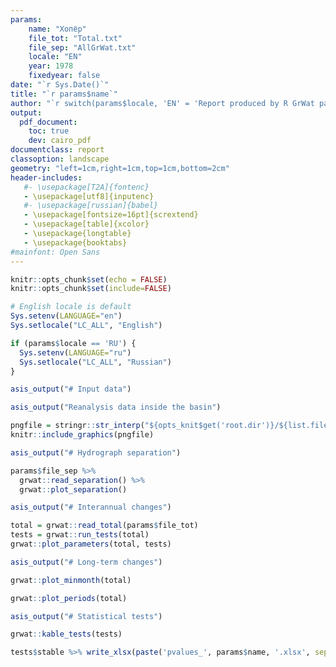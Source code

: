 ```yaml
---
params:
    name: "Хопёр"
    file_tot: "Total.txt"
    file_sep: "AllGrWat.txt"
    locale: "EN"
    year: 1978
    fixedyear: false
date: "`r Sys.Date()`"
title: "`r params$name`"
author: "`r switch(params$locale, 'EN' = 'Report produced by R GrWat package', 'RU' = 'Отчет подготовлен с помощью пакета R GrWat')`"
output: 
  pdf_document:
    toc: true
    dev: cairo_pdf
documentclass: report
classoption: landscape
geometry: "left=1cm,right=1cm,top=1cm,bottom=2cm"
header-includes:
   #- \usepackage[T2A]{fontenc}
   - \usepackage[utf8]{inputenc}
   #- \usepackage[russian]{babel}
   - \usepackage[fontsize=16pt]{scrextend}
   - \usepackage[table]{xcolor}
   - \usepackage{longtable}
   - \usepackage{booktabs}
#mainfont: Open Sans
---
```


<!-- Settings -->
```r
knitr::opts_chunk$set(echo = FALSE)
knitr::opts_chunk$set(include=FALSE)
```

<!-- Locale -->
```r
# English locale is default
Sys.setenv(LANGUAGE="en")
Sys.setlocale("LC_ALL", "English")

if (params$locale == 'RU') {
  Sys.setenv(LANGUAGE="ru")
  Sys.setlocale("LC_ALL", "Russian")
}
```

```r
asis_output("# Input data")
```
\pagebreak
```r
asis_output("Reanalysis data inside the basin")
```

```r
pngfile = stringr::str_interp("${opts_knit$get('root.dir')}/${list.files('.', '*.png')[1]}")
knitr::include_graphics(pngfile)
```

```r
asis_output("# Hydrograph separation")
```
\pagebreak

```r
params$file_sep %>% 
  grwat::read_separation() %>% 
  grwat::plot_separation()
```


<!-- Main plots -->
```r
asis_output("# Interannual changes")
```
\pagebreak

```r
total = grwat::read_total(params$file_tot)
tests = grwat::run_tests(total)
grwat::plot_parameters(total, tests)
```

```r
asis_output("# Long-term changes")
```
\pagebreak

```r
grwat::plot_minmonth(total)
```
```r
grwat::plot_periods(total)
```

<!-- Stats -->
```r
asis_output("# Statistical tests")
```
\pagebreak

<!-- Knit table to PDF -->
```r
grwat::kable_tests(tests)
```

<!-- Write stats to table -->
```r
tests$stable %>% write_xlsx(paste('pvalues_', params$name, '.xlsx', sep=''))
```